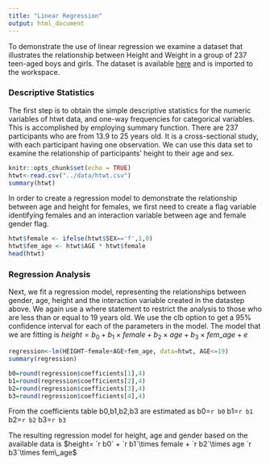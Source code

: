 ```yaml
---
title: "Linear Regression"
output: html_document
---
```


To demonstrate the use of linear regression we examine a dataset that illustrates the relationship between Height and Weight in a group of 237 teen-aged boys and girls. The dataset is available [here](https://github.com/PSIAIMS/CAMIS/blob/3dca6398dca4f242eb0f0c316d7499eaba8adb13/data/htwt.csvhttps://github.com/PSIAIMS/CAMIS/blob/3dca6398dca4f242eb0f0c316d7499eaba8adb13/data/htwt.csv) and is imported to the workspace.

### Descriptive Statistics

The first step is to obtain the simple descriptive statistics for the numeric variables of htwt data, and one-way frequencies for categorical variables. This is accomplished by employing summary function. There are 237 participants who are from 13.9 to 25 years old. It is a cross-sectional study, with each participant having one observation. We can use this data set to examine the relationship of participants' height to their age and sex.

```r
knitr::opts_chunk$set(echo = TRUE)
htwt<-read.csv("../data/htwt.csv")
summary(htwt)
```

In order to create a regression model to demonstrate the relationship between age and height for females, we first need to create a flag variable identifying females and an interaction variable between age and female gender flag.

```r
htwt$female <- ifelse(htwt$SEX=='f',1,0)
htwt$fem_age <- htwt$AGE * htwt$female
head(htwt)
```

### Regression Analysis

Next, we fit a regression model, representing the relationships between gender, age, height and the interaction variable created in the datastep above. We again use a where statement to restrict the analysis to those who are less than or equal to 19 years old. We use the clb option to get a 95% confidence interval for each of the parameters in the model. The model that we are fitting is $height = b_0 + b_1\times female + b_2\times age + b_3\times fem\_age + e$

```r
regression<-lm(HEIGHT~female+AGE+fem_age, data=htwt, AGE<=19)
summary(regression)

b0=round(regression$coefficients[1],4)
b1=round(regression$coefficients[2],4)
b2=round(regression$coefficients[3],4)
b3=round(regression$coefficients[4],4)

```

From the coefficients table b0,b1,b2,b3 are estimated as b0=`r b0` b1=`r b1` b2=`r b2` b3=`r b3`


The resulting regression model for height, age and gender based on the available data is $height= `r b0` + `r b1`\times female + `r b2`\times age `r b3`\times fem\_age$
